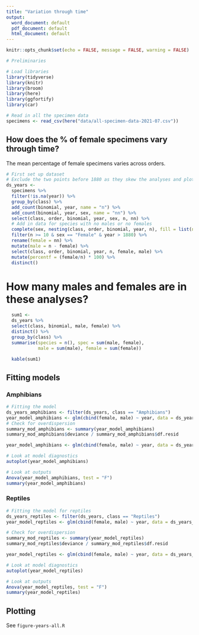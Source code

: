 ```yaml
---
title: "Variation through time"
output:
  word_document: default
  pdf_document: default
  html_document: default
---
```

  
  ```r
knitr::opts_chunk$set(echo = FALSE, message = FALSE, warning = FALSE)
```

```r
# Preliminaries

# Load libraries
library(tidyverse)
library(knitr)
library(broom)
library(here)
library(ggfortify)
library(car)
```

```r
# Read in all the specimen data
specimens <- read_csv(here("data/all-specimen-data-2021-07.csv")) 
```

## How does the % of female specimens vary through time?

The mean percentage of female specimens varies across orders.

```r
# First set up dataset
# Exclude the two points before 1880 as they skew the analyses and plots
ds_years <-
  specimens %>%
  filter(!is.na(year)) %>%
  group_by(class) %>%
  add_count(binomial, year, name = "n") %>%
  add_count(binomial, year, sex, name = "nn") %>%
  select(class, order, binomial, year, sex, n, nn) %>%
  # Add in data for species with no males or no females
  complete(sex, nesting(class, order, binomial, year, n), fill = list(nn = 0)) %>%
  filter(n >= 10 & sex == "Female" & year > 1880) %>%
  rename(female = nn) %>%
  mutate(male = n - female) %>%
  select(class, order, binomial, year, n, female, male) %>%
  mutate(percentf = (female/n) * 100) %>%
  distinct()
```

# How many males and females are in these analyses?

```r
  sum1 <-
  ds_years %>%
  select(class, binomial, male, female) %>%
  distinct() %>%
  group_by(class) %>%
  summarise(species = n(), spec = sum(male, female),
            male = sum(male), female = sum(female))

  kable(sum1)
```


## Fitting models
### Amphibians
```r
# Fitting the model
ds_years_amphibians <- filter(ds_years, class == "Amphibians")
year_model_amphibians <- glm(cbind(female, male) ~ year, data = ds_years_amphibians, family = "binomial")
# Check for overdispersion
summary_mod_amphibians <- summary(year_model_amphibians)
summary_mod_amphibians$deviance / summary_mod_amphibians$df.resid 

year_model_amphibians <- glm(cbind(female, male) ~ year, data = ds_years_amphibians, family = "quasibinomial")

# Look at model diagnostics
autoplot(year_model_amphibians)

# Look at outputs
Anova(year_model_amphibians, test = "F")
summary(year_model_amphibians)


```

### Reptiles
```r
# Fitting the model for reptiles
ds_years_reptiles <- filter(ds_years, class == "Reptiles")
year_model_reptiles <- glm(cbind(female, male) ~ year, data = ds_years_reptiles, family = "binomial")

# Check for overdispersion
summary_mod_reptiles <- summary(year_model_reptiles)
summary_mod_reptiles$deviance / summary_mod_reptiles$df.resid 

year_model_reptiles <- glm(cbind(female, male) ~ year, data = ds_years_reptiles, family = "quasibinomial")

# Look at model diagnostics
autoplot(year_model_reptiles)

# Look at outputs
Anova(year_model_reptiles, test = "F")
summary(year_model_reptiles)

```

## Plotting

See `figure-years-all.R`
